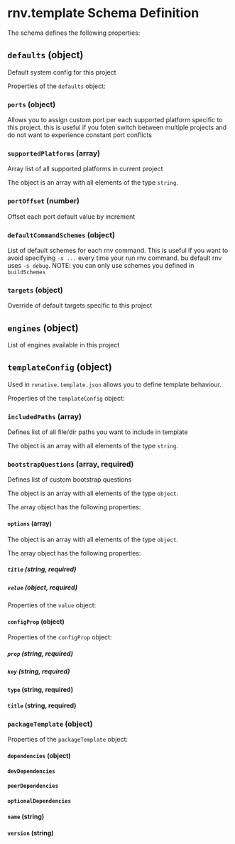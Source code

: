 # rnv.template Schema Definition

The schema defines the following properties:

## `defaults` (object)

Default system config for this project

Properties of the `defaults` object:

### `ports` (object)

Allows you to assign custom port per each supported platform specific to this project. this is useful if you foten switch between multiple projects and do not want to experience constant port conflicts

### `supportedPlatforms` (array)

Array list of all supported platforms in current project

The object is an array with all elements of the type `string`.

### `portOffset` (number)

Offset each port default value by increment

### `defaultCommandSchemes` (object)

List of default schemes for each rnv command. This is useful if you want to avoid specifying `-s ...` every time your run rnv command. bu default rnv uses `-s debug`. NOTE: you can only use schemes you defined in `buildSchemes`

### `targets` (object)

Override of default targets specific to this project

## `engines` (object)

List of engines available in this project

## `templateConfig` (object)

Used in `renative.template.json` allows you to define template behaviour.

Properties of the `templateConfig` object:

### `includedPaths` (array)

Defines list of all file/dir paths you want to include in template

The object is an array with all elements of the type `string`.

### `bootstrapQuestions` (array, required)

Defines list of custom bootstrap questions

The object is an array with all elements of the type `object`.

The array object has the following properties:

#### `options` (array)

The object is an array with all elements of the type `object`.

The array object has the following properties:

##### `title` (string, required)

##### `value` (object, required)

Properties of the `value` object:

#### `configProp` (object)

Properties of the `configProp` object:

##### `prop` (string, required)

##### `key` (string, required)

#### `type` (string, required)

#### `title` (string, required)

### `packageTemplate` (object)

Properties of the `packageTemplate` object:

#### `dependencies` (object)

#### `devDependencies`

#### `peerDependencies`

#### `optionalDependencies`

#### `name` (string)

#### `version` (string)